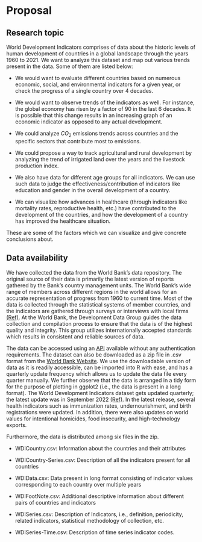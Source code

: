 # Proposal

## Research topic

World Development Indicators comprises of data about the historic levels of human development of countries in a global landscape through the years 1960 to 2021. We want to analyze this dataset and map out various trends present in the data. Some of them are listed below:

-   We would want to evaluate different countries based on numerous economic, social, and environmental indicators for a given year, or check the progress of a single country over 4 decades.

-   We would want to observe trends of the indicators as well. For instance, the global economy has risen by a factor of 90 in the last 6 decades. It is possible that this change results in an increasing graph of an economic indicator as opposed to any actual development.

-   We could analyze $CO_2$ emissions trends across countries and the specific sectors that contribute most to emissions.

-   We could propose a way to track agricultural and rural development by analyzing the trend of irrigated land over the years and the livestock production index.

-   We also have data for different age groups for all indicators. We can use such data to judge the effectiveness/contribution of indicators like education and gender in the overall development of a country.

-   We can visualize how advances in healthcare (through indicators like mortality rates, reproductive health, etc.) have contributed to the development of the countries, and how the development of a country has improved the healthcare situation.

These are some of the factors which we can visualize and give concrete conclusions about.

## Data availability

We have collected the data from the World Bank's data repository. The original source of their data is primarily the latest version of reports gathered by the Bank's country management units. The World Bank's wide range of members across different regions in the world allows for an accurate representation of progress from 1960 to current time. Most of the data is collected through the statistical systems of member countries, and the indicators are gathered through surveys or interviews with local firms [(Ref)](https://datahelpdesk.worldbank.org/knowledgebase/articles/906531-methodologies). At the World Bank, the Development Data Group guides the data collection and compilation process to ensure that the data is of the highest quality and integrity. This group utilizes internationally accepted standards which results in consistent and reliable sources of data.

The data can be accessed using an [API](https://datahelpdesk.worldbank.org/knowledgebase/articles/898599-indicator-api-queries) available without any authentication requirements. The dataset can also be downloaded as a zip file in .csv format from the [World Bank Website](https://datacatalog.worldbank.org/search/dataset/0037712/World-Development-Indicators). We use the downloadable version of data as it is readily accessible, can be imported into R with ease, and has a quarterly update frequency which allows us to update the data file every quarter manually. We further observe that the data is arranged in a tidy form for the purpose of plotting in ggplot2 (i.e., the data is present in a long format). The World Development Indicators dataset gets updated quarterly; the latest update was in September 2022 [(Ref)](https://datahelpdesk.worldbank.org/knowledgebase/articles/906522). In the latest release, several health indicators such as immunization rates, undernourishment, and birth registrations were updated. In addition, there were also updates on world values for intentional homicides, food insecurity, and high-technology exports.

Furthermore, the data is distributed among six files in the zip.

-   WDICountry.csv: Information about the countries and their attributes

-   WDICountry-Series.csv: Description of all the indicators present for all countries

-   WDIData.csv: Data present in long format consisting of indicator values corresponding to each country over multiple years

-   WDIFootNote.csv: Additional descriptive information about different pairs of countries and indicators

-   WDISeries.csv: Description of Indicators, i.e., definition, periodicity, related indicators, statistical methodology of collection, etc.

-   WDISeries-Time.csv: Description of time series indicator codes.
